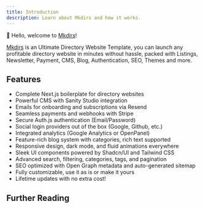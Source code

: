 ```yaml
---
title: Introduction
description: Learn about Mkdirs and how it works.
---
```



👋 Hello, welcome to [Mkdirs](https://mkdirs.com)!

[Mkdirs](https://mkdirs.com) is an Ultimate Directory Website Template, you can launch any profitable directory website in minutes without hassle, packed with Listings, Newsletter, Payment, CMS, Blog, Authentication, SEO, Themes and more.

<LinkCard title="Mkdirs" href="https://mkdirs.com" description="Visit mkdirs.com" />

<LinkCard title="Mkdirs Demo" href="https://demo.mkdirs.com" description="Explore the demo directory website built with Mkdirs" />

## Features

- Complete Next.js boilerplate for directory websites
- Powerful CMS with Sanity Studio integration
- Emails for onboarding and subscriptions via Resend
- Seamless payments and webhooks with Stripe
- Secure Auth.js authentication (Email/Password)
- Social login providers out of the box (Google, Github, etc.)
- Integrated analytics (Google Analytics or OpenPanel)
- Feature-rich blog system with categories, rich text supported
- Responsive design, dark mode, and fluid animations everywhere
- Sleek UI components powered by Shadcn/UI and Tailwind CSS
- Advanced search, filtering, categories, tags, and pagination
- SEO optimized with Open Graph metadata and auto-generated sitemap
- Fully customizable, use it as is or make it yours
- Lifetime updates with no extra cost!

## Further Reading

<LinkCard title="Installation" href="/installation/" description="Learn how to get started with Mkdirs." />
